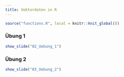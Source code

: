 ```yaml
---
title: Vektordaten in R
---
```

```r
source("functions.R", local = knitr::knit_global())
```

### Übung 1

```r
show_slide("02_Uebung_1")
```

### Übung 2


```r
show_slide("03_Uebung_2")
```

